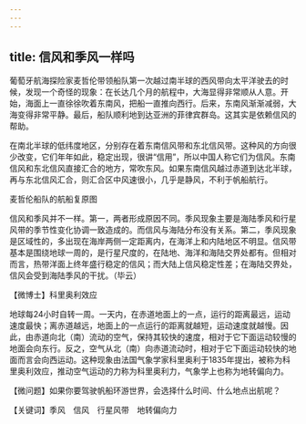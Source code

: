 ```yaml
---
---
---
```

title: 信风和季风一样吗
---




葡萄牙航海探险家麦哲伦带领船队第一次越过南半球的西风带向太平洋驶去的时候，发现一个奇怪的现象：在长达几个月的航程中，大海显得非常顺从人意。开始，海面上一直徐徐吹着东南风，把船一直推向西行。后来，东南风渐渐减弱，大海变得非常平静。最后，船队顺利地到达亚洲的菲律宾群岛。这其实是依赖信风的帮助。

在南北半球的低纬度地区，分别存在着东南信风带和东北信风带。这种风的方向很少改变，它们年年如此，稳定出现，很讲“信用”，所以中国人称它们为信风。东南信风和东北信风直接汇合的地方，常吹东风。如果东南信风越过赤道到达北半球，再与东北信风汇合，则汇合区中风速很小，几乎是静风，不利于帆船航行。

麦哲伦船队的航船复原图



信风和季风并不一样。第一，两者形成原因不同。季风现象主要是海陆季风和行星风带的季节性变化协调一致造成的。而信风与海陆分布没有关系。第二，季风现象是区域性的，多出现在海岸两侧一定距离内，在海洋上和内陆地区不明显。信风带基本是围绕地球一周的，是行星尺度的，在陆地、海洋和海陆交界处都有。但相对而言，热带洋面上终年盛行稳定的信风；而大陆上信风稳定性差；在海陆交界处，信风会受到海陆季风的干扰。（毕云）





【微博士】科里奥利效应



地球每24小时自转一周。一天内，在赤道地面上的一点，运行的距离最远，运动速度最快；离赤道越远，地面上的一点运行的距离就越短，运动速度就越慢。因此，由赤道向北（南）流动的空气，保持其较快的速度，相对于它下面运动较慢的地面会向东行。反之，空气从北（南）向赤道流动时，相对于它下面运动较快的地面而言会向西运动。这种现象由法国气象学家科里奥利于1835年提出，被称为科里奥利效应，推动空气运动的力称为科里奥利力，气象学上也称为地转偏向力。

【微问题】如果你要驾驶帆船环游世界，会选择什么时间、什么地点出航呢？

【关键词】季风　信风　行星风带　地转偏向力